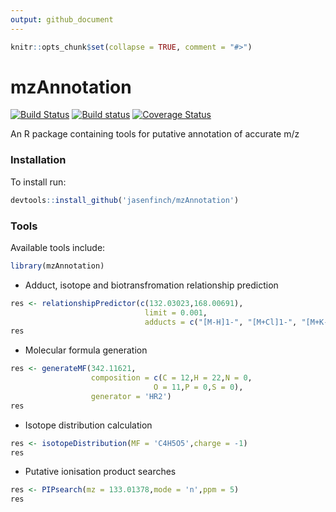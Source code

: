 ```yaml
---
output: github_document
---
```


```r
knitr::opts_chunk$set(collapse = TRUE, comment = "#>")
```

# mzAnnotation

[![Build Status](https://travis-ci.org/jasenfinch/mzAnnotation.svg?branch=devel)](https://travis-ci.org/jasenfinch/mzAnnotation) 
[![Build status](https://ci.appveyor.com/api/projects/status/b9wgaej0u690ls20/branch/devel?svg=true)](https://ci.appveyor.com/project/jasenfinch/mzannotation/branch/devel)
[![Coverage Status](https://img.shields.io/codecov/c/github/jasenfinch/mzAnnotation/devel.svg)](https://codecov.io/github/jasenfinch/mzAnnotation?branch=devel)

An R package containing tools for putative annotation of accurate m/z

### Installation

To install run:
```R
devtools::install_github('jasenfinch/mzAnnotation')
```

### Tools

Available tools include:

```r
library(mzAnnotation)
```

* Adduct, isotope and biotransfromation relationship prediction
```r
res <- relationshipPredictor(c(132.03023,168.00691),
                              limit = 0.001,
                              adducts = c("[M-H]1-", "[M+Cl]1-", "[M+K-2H]1-"))
res
```

* Molecular formula generation
```r
res <- generateMF(342.11621,
                  composition = c(C = 12,H = 22,N = 0,
                                O = 11,P = 0,S = 0),
                  generator = 'HR2')
res
```

* Isotope distribution calculation
```r
res <- isotopeDistribution(MF = 'C4H5O5',charge = -1)
res
```

* Putative ionisation product searches
```r
res <- PIPsearch(mz = 133.01378,mode = 'n',ppm = 5)
res
```